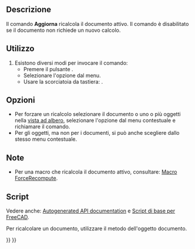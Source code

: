 <languages/>

{{Docnav/it
|[[Std_DuplicateSelection/it|Duplica la selezione]]
|[[Std_BoxSelection/it|Box di selezione]]
|[[Std_Edit_Menu/it|Menu Modifica]]
|IconL=Std_DuplicateSelection.svg
|IconR=Std_BoxSelection.svg
|IconC=Freecad.svg
}}

<div class="mw-translate-fuzzy">
{{GuiCommand/it
|Name=Std_Refresh
|Name/it=Aggiorna
|MenuLocation=Modifica → Aggiorna
|Workbenches=Tutti
|Shortcut={{KEY|F5}}
}}
</div>

<span id="Description"></span>
==Descrizione==

Il comando '''Aggiorna''' ricalcola il documento attivo. Il comando è disabilitato se il documento non richiede un nuovo calcolo.

<span id="Usage"></span>
==Utilizzo==

<div class="mw-translate-fuzzy">
# Esistono diversi modi per invocare il comando:
#* Premere il pulsante {{Button|[[Image:Std_Refresh.svg|16px]] Aggiorna}}.
#* Selezionare l'opzione {{MenuCommand|Modifica → [[Image:Std_Refresh.svg|16px]] Aggiorna}} dal menu.
#* Usare la scorciatoia da tastiera: {{KEY|F5}}.
</div>

<span id="Options"></span>
== Opzioni ==

<div class="mw-translate-fuzzy">
* Per forzare un ricalcolo selezionare il documento o uno o più oggetti nella [[Tree_view/it|vista ad albero]], selezionare l'opzione {{MenuCommand|[[Image:Std_MarkToRecompute.svg|16px]] Segna da ricalcolare}} dal menu contestuale e richiamare il comando.
* Per gli oggetti, ma non per i documenti, si può anche scegliere {{MenuCommand|Ricalcola l'oggetto}} dallo stesso menu contestuale.
</div>

<span id="Notes"></span>
==Note==

* Per una macro che ricalcola il documento attivo, consultare: [[Macro_ForceRecompute/it|Macro ForceRecompute]].

<span id="Scripting"></span>
==Script==

Vedere anche: [https://freecad.github.io/SourceDoc/ Autogenerated API documentation] e [[FreeCAD_Scripting_Basics/it|Script di base per FreeCAD]].

Per ricalcolare un documento, utilizzare il metodo {{incode|recompute}} dell'oggetto documento.

{{Code|code=
import FreeCAD

doc = FreeCAD.newDocument()
doc.recompute()
}}


{{Docnav/it
|[[Std_DuplicateSelection/it|Duplica la selezione]]
|[[Std_BoxSelection/it|Box di selezione]]
|[[Std_Edit_Menu/it|Menu Modifica]]
|IconL=Std_DuplicateSelection.svg
|IconR=Std_BoxSelection.svg
|IconC=Freecad.svg
}}

{{Std_Base_navi{{#translation:}}}}
{{Userdocnavi{{#translation:}}}}